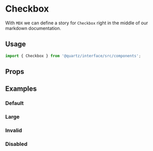 
<Meta title="Checkbox" component={Checkbox} />

# Checkbox

With `MDX` we can define a story for `Checkbox` right in the middle of our
markdown documentation.

## Usage

```js
import { Checkbox } from '@quartz/interface/src/components';
```

## Props

<Props of={Checkbox} />

## Examples

### Default

<Preview>
  <Story id="checkbox--default" />
</Preview>

### Large

<Preview>
  <Story id="checkbox--large" />
</Preview>

### Invalid

<Preview>
  <Story id="checkbox--invalid" />
</Preview>

### Disabled

<Preview>
  <Story id="checkbox--disabled" />
</Preview>
